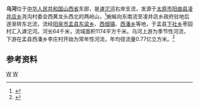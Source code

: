 {{Otheruses|乌河|other=同名或類似名的其它條目描述}}
'''乌河'''位于[[中华人民共和国|中华人民共和国]][[山西省|山西省]]东部，是[[滹沱河|滹沱河]]右岸支流，发源于[[太原市|太原市]][[阳曲县|阳曲县]][[凌井店乡|凌井店乡]]尧沟村委会西黄龙头西北的两岭山，<ref>{{cite web |title=阳曲县人民政府关于牧马河、乌河阳曲段管理范围划界成果的公告 |url=http://www.sxyangqu.gov.cn/doc/2020/06/28/988901.shtml |website=阳曲县人民政府 |accessdate=2020-12-20 }}{{Dead link}}</ref>蜿蜒向东南流至凌井店乡政府驻地后逐渐转东北流，流经[[阳泉市|阳泉市]][[盂县|盂县]][[东梁乡|东梁乡]]、[[西烟镇|西烟镇]]、[[西潘乡|西潘乡]]等地，于盂县[[下社乡|下社乡]]枣园村汇入滹沱河。河长64千米，流域面积1174平方千米。乌河上游为季节性河流，下游在盂县西潘乡李庄村开始为常年性河流，年均径流量0.77亿立方米。<ref name="中国河湖大典">{{cite book zh |author=《[[中国河湖大典|中国河湖大典]]》编纂委员会 |title=《中国河湖大典·海河卷》 |format=M |edition=1 |location=北京 |publisher=中国水利水电出版社 |date=2013年1月 |pages=136页 |id= ISBN 978-7-5170-0563-6}}</ref>

==参考资料==
{{reflist}}
[[Category:海河水系|W]]
[[Category:山西河流|W]]